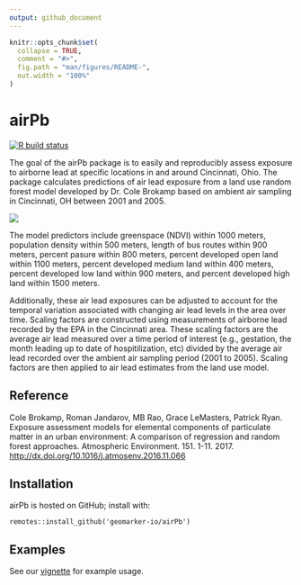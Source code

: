 ```yaml
---
output: github_document
---
```


<!-- README.md is generated from README.Rmd. Please edit that file -->

```r
knitr::opts_chunk$set(
  collapse = TRUE,
  comment = "#>",
  fig.path = "man/figures/README-",
  out.width = "100%"
)
```

# airPb

<!-- badges: start -->
[![R build status](https://github.com/erikarasnick/airPb/workflows/R-CMD-check/badge.svg)](https://github.com/erikarasnick/airPb/actions)
<!-- badges: end -->

The goal of the airPb package is to easily and reproducibly assess exposure to airborne lead at specific locations in and around Cincinnati, Ohio. The package calculates predictions of air lead exposure from a land use random forest model developed by Dr. Cole Brokamp based on ambient air sampling in Cincinnati, OH between 2001 and 2005. 

![](man/figures/airPb_tracts.png)

The model predictors include greenspace (NDVI) within 1000 meters, population density within 500 meters, length of bus routes within 900 meters, percent pasure within 800 meters, percent developed open land within 1100 meters, percent developed medium land within 400 meters, percent developed low land within 900 meters, and percent developed high land within 1500 meters.

Additionally, these air lead exposures can be adjusted to account for the temporal variation associated with changing air lead levels in the area over time. Scaling factors are constructed using measurements of airborne lead recorded by the EPA in the Cincinnati area. These scaling factors are the average air lead measured over a time period of interest (e.g., gestation, the month leading up to date of  hospitilization, etc) divided by the average air lead recorded over the ambient air sampling period (2001 to 2005). Scaling factors are then applied to air lead estimates from the land use model.

## Reference

Cole Brokamp, Roman Jandarov, MB Rao, Grace LeMasters, Patrick Ryan. Exposure assessment models for elemental components of particulate matter in an urban environment: A comparison of regression and random forest approaches. Atmospheric Environment. 151. 1-11. 2017. [http://dx.doi.org/10.1016/j.atmosenv.2016.11.066](http://dx.doi.org/10.1016/j.atmosenv.2016.11.066)

## Installation

airPb is hosted on GitHub; install with:

```
remotes::install_github('geomarker-io/airPb')
```

## Examples

See our [vignette](https://geomarker-io.github.io/airPb/articles/airPb_examples.html) for example usage.


